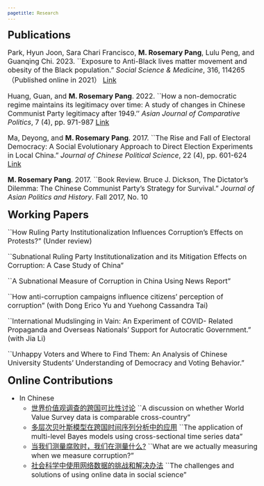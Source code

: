 ```yaml
---
pagetitle: Research
---
```

<style type="text/css">

body, td {
   font-size: 16px;
}
code.r{
  font-size: 12px;
}
pre {
  font-size: 12px
}
</style>

<link rel="stylesheet" href="styles.css" type="text/css">

<font size='5'><b> Publications </b></font>

Park, Hyun Joon, Sara Chari Francisco, <b>M. Rosemary Pang</b>, Lulu Peng, and Guanqing Chi. 2023. ``Exposure to Anti-Black lives matter movement and obesity of the Black population.” *Social Science \& Medicine*, 316, 114265（Published online in 2021） [Link](https://doi.org/10.1016/j.socscimed.2021.114265)

Huang, Guan, and <b>M. Rosemary Pang</b>. 2022. ``How a non-democratic regime maintains its legitimacy over time: A study of changes in Chinese Communist Party legitimacy after 1949.''  *Asian Journal of Comparative Politics*, 7 (4), pp. 971-987 [Link](https://doi.org/10.1177/20578911221078030)

Ma, Deyong, and <b>M. Rosemary Pang</b>. 2017. ``The Rise and Fall of Electoral Democracy: A Social Evolutionary Approach to Direct Election Experiments in Local China.” *Journal of Chinese Political Science*, 22 (4), pp. 601-624 [Link](https://link.springer.com/article/10.1007/s11366-017-9510-y)

<b>M. Rosemary Pang</b>. 2017. ``Book Review. Bruce J. Dickson, The Dictator’s Dilemma: The Chinese Communist Party’s Strategy for Survival.” *Journal of Asian Politics and History*. Fall 2017, No. 10

<font size='5'><b> Working Papers </b></font>

``How Ruling Party Institutionalization Influences Corruption’s Effects on Protests?” (Under review)

``Subnational Ruling Party Institutionalization and its Mitigation Effects on Corruption: A Case Study of China"

``A Subnational Measure of Corruption in China Using News Report"

``How anti-corruption campaigns influence citizens’ perception of corruption" (with Dong Erico Yu and Yuehong Cassandra Tai)

``International Mudslinging in Vain: An Experiment of COVID- Related Propaganda and Overseas Nationals’ Support for Autocratic Government.” (with Jia Li)

``Unhappy Voters and Where to Find Them: An Analysis of Chinese University Students’ Understanding of Democracy and Voting Behavior.”

<font size='5'><b> Online Contributions </b></font>

* In Chinese
   + [世界价值观调查的跨国可比性讨论](https://chuansongme.com/n/1509213751415) ``A discussion on whether World Value Survey data is comparable cross-country"
   + [多层次贝叶斯模型在跨国时间序列分析中的应用](https://chuansongme.com/n/1513400251021) ``The application of multi-level Bayes models using cross-sectional time series data"
   + [当我们测量腐败时，我们在测量什么?](https://mp.weixin.qq.com/s/EqYG9cRK2nM5xGgRawIKYQ) ``What are we actually measuring when we measure corruption?"
   + [社会科学中使用网络数据的挑战和解决办法](https://mp.weixin.qq.com/s/siD_viqcx_5uRfIO5oQjBw) ``The challenges and solutions of using online data in social science"
